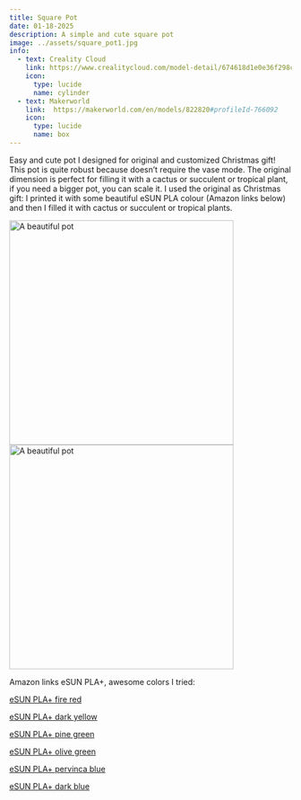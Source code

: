 ```yaml
---
title: Square Pot
date: 01-18-2025
description: A simple and cute square pot
image: ../assets/square_pot1.jpg
info:
  - text: Creality Cloud
    link: https://www.crealitycloud.com/model-detail/674618d1e0e36f298ca5c922?source=22
    icon:
      type: lucide
      name: cylinder
  - text: Makerworld
    link:  https://makerworld.com/en/models/822820#profileId-766092
    icon:
      type: lucide
      name: box
---
```

 
Easy and cute pot I designed for original and customized Christmas gift! 
This pot is quite robust because doesn’t require the vase mode.
The original dimension is perfect for filling it with a cactus or succulent or tropical plant, if you need a bigger pot, you can scale it.
I used the original as Christmas gift: I printed it with some beautiful eSUN PLA colour (Amazon links below) and then I filled it with cactus or succulent or tropical plants.

<div style={{ display: 'flex', gap: '10px', justifyContent: 'center'}}>
    <Image src={square_pot2} alt="A beautiful pot" height="400" width="400" />
    <Image src={square_pot3} alt="A beautiful pot" height="400" width="400" />
</div>

Amazon links eSUN PLA+, awesome colors I tried:

[eSUN PLA+ fire red](https://amzn.eu/d/iIxnmJu)

[eSUN PLA+ dark yellow](https://amzn.eu/d/33HRRMO)

[eSUN PLA+ pine green](https://amzn.eu/d/faicSCZ)

[eSUN PLA+ olive green](ttps://amzn.eu/d/dpGQF7L)

[eSUN PLA+ pervinca blue](https://amzn.eu/d/9hkRpbi)

[eSUN PLA+ dark blue](https://amzn.eu/d/bvyPzmF)
